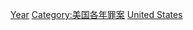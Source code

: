 {{Portal|美國|法律}}
[[Category:美國謀殺案|Year]]
[[Category:美国各年罪案|Category:美国各年罪案]]
[[Category:各年北美洲謀殺案|United States]]